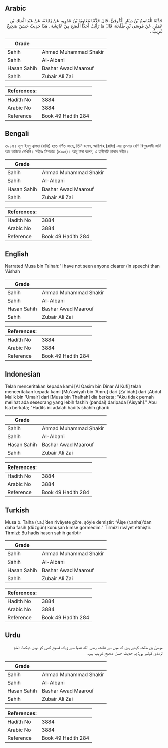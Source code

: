 ## Arabic


<div dir="rtl" lang="ar" style={{fontSize:'larger',backgroundColor:'#f8f9fa',padding:20}}>
حَدَّثَنَا الْقَاسِمُ بْنُ دِينَارٍ الْكُوفِيُّ، قَالَ حَدَّثَنَا مُعَاوِيَةُ بْنُ عَمْرٍو، عَنْ زَائِدَةَ، عَنْ عَبْدِ الْمَلِكِ بْنِ عُمَيْرٍ، عَنْ مُوسَى بْنِ طَلْحَةَ، قَالَ مَا رَأَيْتُ أَحَدًا أَفْصَحَ مِنْ عَائِشَةَ ‏.‏ هَذَا حَدِيثٌ حَسَنٌ صَحِيحٌ غَرِيبٌ ‏.‏
</div>
<div style={{backgroundColor:'#f8f9fa',padding:20, marginBottom: 10}}><table> <thead> <tr> <th>Grade</th> <th></th> </tr> </thead> <tbody> <tr><td>Sahih</td><td>Ahmad Muhammad Shakir</td></tr><tr><td>Sahih</td><td>Al-Albani</td></tr><tr><td>Hasan Sahih</td><td>Bashar Awad Maarouf</td></tr><tr><td>Sahih</td><td>Zubair Ali Zai</td></tr></tbody></table><table> <thead> <tr> <th>References:</th> <th></th> </tr> </thead> <tbody><tr><td>Hadith No</td><td>3884</td></tr><tr><td>Arabic No</td><td>3884</td></tr><tr><td>Reference</td><td>Book 49 Hadith 284</td></tr></tbody></table></div>

## Bengali


<div dir="ltr" lang="bn" style={{fontSize:'larger',backgroundColor:'#f8f9fa',padding:20}}>
৩৮৮৪। মূসা ইবনু ত্বালহা (রাযিঃ) হতে বর্ণিত আছে, তিনি বলেন, আয়িশাহ (রাযিঃ)-এর তুলনায় বেশি বিশুদ্ধভাষী আমি আর কাউকে দেখিনি। সহীহঃ মিশকাত (৬১৯৫)। আবূ ঈসা বলেন, এ হাদীসটি হাসান সহীহ।
</div>
<div style={{backgroundColor:'#f8f9fa',padding:20, marginBottom: 10}}><table> <thead> <tr> <th>Grade</th> <th></th> </tr> </thead> <tbody> <tr><td>Sahih</td><td>Ahmad Muhammad Shakir</td></tr><tr><td>Sahih</td><td>Al-Albani</td></tr><tr><td>Hasan Sahih</td><td>Bashar Awad Maarouf</td></tr><tr><td>Sahih</td><td>Zubair Ali Zai</td></tr></tbody></table><table> <thead> <tr> <th>References:</th> <th></th> </tr> </thead> <tbody><tr><td>Hadith No</td><td>3884</td></tr><tr><td>Arabic No</td><td>3884</td></tr><tr><td>Reference</td><td>Book 49 Hadith 284</td></tr></tbody></table></div>

## English


<div dir="ltr" lang="en" style={{fontSize:'larger',backgroundColor:'#f8f9fa',padding:20}}>
Narrated Musa bin Talhah:"I have not seen anyone clearer (in speech) than 'Aishah
</div>
<div style={{backgroundColor:'#f8f9fa',padding:20, marginBottom: 10}}><table> <thead> <tr> <th>Grade</th> <th></th> </tr> </thead> <tbody> <tr><td>Sahih</td><td>Ahmad Muhammad Shakir</td></tr><tr><td>Sahih</td><td>Al-Albani</td></tr><tr><td>Hasan Sahih</td><td>Bashar Awad Maarouf</td></tr><tr><td>Sahih</td><td>Zubair Ali Zai</td></tr></tbody></table><table> <thead> <tr> <th>References:</th> <th></th> </tr> </thead> <tbody><tr><td>Hadith No</td><td>3884</td></tr><tr><td>Arabic No</td><td>3884</td></tr><tr><td>Reference</td><td>Book 49 Hadith 284</td></tr></tbody></table></div>

## Indonesian


<div dir="ltr" lang="id" style={{fontSize:'larger',backgroundColor:'#f8f9fa',padding:20}}>
Telah menceritakan kepada kami [Al Qasim bin Dinar Al Kufi] telah menceritakan kepada kami [Mu'awiyah bin 'Amru] dari [Za'idah] dari [Abdul Malik bin 'Umair] dari [Musa bin Thalhah] dia berkata; "Aku tidak pernah melihat ada seseorang yang lebih fashih (pandai) daripada [Aisyah]." Abu Isa berkata; "Hadits ini adalah hadits shahih gharib
</div>
<div style={{backgroundColor:'#f8f9fa',padding:20, marginBottom: 10}}><table> <thead> <tr> <th>Grade</th> <th></th> </tr> </thead> <tbody> <tr><td>Sahih</td><td>Ahmad Muhammad Shakir</td></tr><tr><td>Sahih</td><td>Al-Albani</td></tr><tr><td>Hasan Sahih</td><td>Bashar Awad Maarouf</td></tr><tr><td>Sahih</td><td>Zubair Ali Zai</td></tr></tbody></table><table> <thead> <tr> <th>References:</th> <th></th> </tr> </thead> <tbody><tr><td>Hadith No</td><td>3884</td></tr><tr><td>Arabic No</td><td>3884</td></tr><tr><td>Reference</td><td>Book 49 Hadith 284</td></tr></tbody></table></div>

## Turkish


<div dir="ltr" lang="tr" style={{fontSize:'larger',backgroundColor:'#f8f9fa',padding:20}}>
Musa b. Talha (r.a.)’den rivâyete göre, şöyle demiştir: “Âişe (r.anha)’dan daha fasih (düzgün) konuşan kimse görmedim.” Tirmizî rivâyet etmiştir. Tirmizî: Bu hadis hasen sahih garibtir
</div>
<div style={{backgroundColor:'#f8f9fa',padding:20, marginBottom: 10}}><table> <thead> <tr> <th>Grade</th> <th></th> </tr> </thead> <tbody> <tr><td>Sahih</td><td>Ahmad Muhammad Shakir</td></tr><tr><td>Sahih</td><td>Al-Albani</td></tr><tr><td>Hasan Sahih</td><td>Bashar Awad Maarouf</td></tr><tr><td>Sahih</td><td>Zubair Ali Zai</td></tr></tbody></table><table> <thead> <tr> <th>References:</th> <th></th> </tr> </thead> <tbody><tr><td>Hadith No</td><td>3884</td></tr><tr><td>Arabic No</td><td>3884</td></tr><tr><td>Reference</td><td>Book 49 Hadith 284</td></tr></tbody></table></div>

## Urdu


<div dir="rtl" lang="ur" style={{fontSize:'larger',backgroundColor:'#f8f9fa',padding:20}}>
موسیٰ بن طلحہ کہتے ہیں کہ میں نے عائشہ رضی الله عنہا سے زیادہ فصیح کسی کو نہیں دیکھا۔ امام ترمذی کہتے ہی: یہ حدیث حسن صحیح غریب ہے۔
</div>
<div style={{backgroundColor:'#f8f9fa',padding:20, marginBottom: 10}}><table> <thead> <tr> <th>Grade</th> <th></th> </tr> </thead> <tbody> <tr><td>Sahih</td><td>Ahmad Muhammad Shakir</td></tr><tr><td>Sahih</td><td>Al-Albani</td></tr><tr><td>Hasan Sahih</td><td>Bashar Awad Maarouf</td></tr><tr><td>Sahih</td><td>Zubair Ali Zai</td></tr></tbody></table><table> <thead> <tr> <th>References:</th> <th></th> </tr> </thead> <tbody><tr><td>Hadith No</td><td>3884</td></tr><tr><td>Arabic No</td><td>3884</td></tr><tr><td>Reference</td><td>Book 49 Hadith 284</td></tr></tbody></table></div>